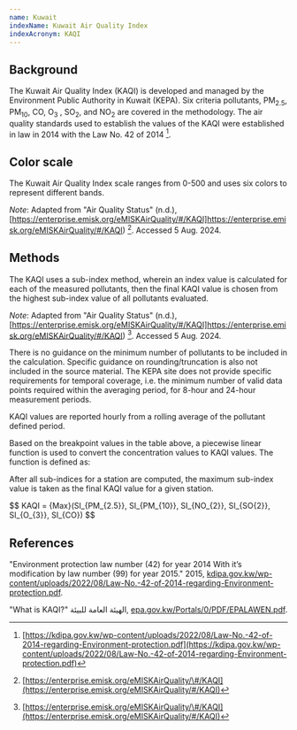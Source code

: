 ```yaml
---
name: Kuwait
indexName: Kuwait Air Quality Index
indexAcronym: KAQI
---
```



## Background

The Kuwait Air Quality Index (KAQI) is developed and managed by the Environment Public Authority in Kuwait (KEPA). Six criteria pollutants, PM<sub>2.5</sub>, PM<sub>10</sub>, CO, O<sub>3</sub> , SO<sub>2</sub>, and NO<sub>2</sub> are covered in the methodology. The air quality standards used to establish the values of the KAQI were established in law in 2014 with the Law No. 42 of 2014 [^1].

## Color scale

The Kuwait Air Quality Index scale ranges from 0-500 and uses six colors to represent different bands.

<ColorScale index="kuwait" value={true} />

_Note_: Adapted from "Air Quality Status" (n.d.), [https://enterprise.emisk.org/eMISKAirQuality/#/KAQI]https://enterprise.emisk.org/eMISKAirQuality/#/KAQI) [^2]. Accessed 5 Aug. 2024.

## Methods

The KAQI uses a sub-index method, wherein an index value is calculated for each of the measured pollutants, then the final KAQI value is chosen from the highest sub-index value of all pollutants evaluated.

<BreakpointsTable index="kuwait" />

_Note_: Adapted from "Air Quality Status" (n.d.), [https://enterprise.emisk.org/eMISKAirQuality/#/KAQI]https://enterprise.emisk.org/eMISKAirQuality/#/KAQI) [^2]. Accessed 5 Aug. 2024.

<Admonition type="note">
  There is no guidance on the minimum number of pollutants to be included in the
  calculation. Specific guidance on rounding/truncation is also not included in
  the source material. The KEPA site does not provide specific requirements for
  temporal coverage, i.e. the minimum number of valid data points required
  within the averaging period, for 8-hour and 24-hour measurement periods.
</Admonition>

KAQI values are reported hourly from a rolling average of the pollutant defined period.

Based on the breakpoint values in the table above, a piecewise linear function is used to convert the concentration values to KAQI values. The function is defined as:

<div class="latex-container">
  <PiecewiseLatexDoc label="KAQI" />
</div>

After all sub-indices for a station are computed, the maximum sub-index value is taken as the final KAQI value for a given station.

<div class="latex-container">
$$
KAQI = {Max}(SI_{PM_{2.5}}, SI_{PM_{10}}, SI_{NO_{2}}, SI_{SO{2}}, SI_{O_{3}}, SI_{CO})
$$
</div>

## References

[^1]: [https://kdipa.gov.kw/wp-content/uploads/2022/08/Law-No.-42-of-2014-regarding-Environment-protection.pdf](https://kdipa.gov.kw/wp-content/uploads/2022/08/Law-No.-42-of-2014-regarding-Environment-protection.pdf)
[^2]: [https://enterprise.emisk.org/eMISKAirQuality/\#/KAQI](https://enterprise.emisk.org/eMISKAirQuality/#/KAQI)

"Environment protection law number (42) for year 2014 With it’s modification by law number (99) for year 2015." 2015, [kdipa.gov.kw/wp-content/uploads/2022/08/Law-No.-42-of-2014-regarding-Environment-protection.pdf](https://kdipa.gov.kw/wp-content/uploads/2022/08/Law-No.-42-of-2014-regarding-Environment-protection.pdf).

"What is KAQI?" الهيئة العامة للبيئة, [epa.gov.kw/Portals/0/PDF/EPALAWEN.pdf](https://epa.gov.kw/Portals/0/PDF/EPALAWEN.pdf).
